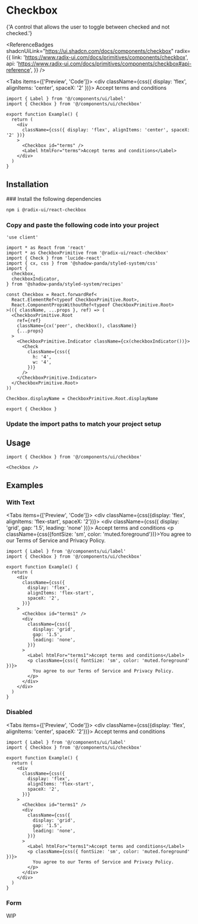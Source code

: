 
# Checkbox

<Lead>
  {'A control that allows the user to toggle between checked and not checked.'}
</Lead>

<ReferenceBadges
  shadcnUiLink="https://ui.shadcn.com/docs/components/checkbox"
  radix={{
    link: 'https://www.radix-ui.com/docs/primitives/components/checkbox',
    api: 'https://www.radix-ui.com/docs/primitives/components/checkbox#api-reference',
  }}
/>

<Tabs items={['Preview', 'Code']}>
  <Tab>
    <Preview>
      <div className={css({ display: 'flex', alignItems: 'center', spaceX: '2' })}>
        <Checkbox id="terms" />
        <Label htmlFor="terms">Accept terms and conditions</Label>
      </div>
    </Preview>
  </Tab>
  <Tab>

```tsx copy
import { Label } from '@/components/ui/label'
import { Checkbox } from '@/components/ui/checkbox'

export function Example() {
  return (
    <div
      className={css({ display: 'flex', alignItems: 'center', spaceX: '2' })}
    >
      <Checkbox id="terms" />
      <Label htmlFor="terms">Accept terms and conditions</Label>
    </div>
  )
}
```

  </Tab>
</Tabs>

## Installation

<Steps>
### Install the following dependencies

```bash npm2yarn copy
npm i @radix-ui/react-checkbox
```

### Copy and paste the following code into your project

```tsx filename="components/ui/checkbox.tsx" copy
'use client'

import * as React from 'react'
import * as CheckboxPrimitive from '@radix-ui/react-checkbox'
import { Check } from 'lucide-react'
import { cx, css } from '@shadow-panda/styled-system/css'
import {
  checkbox,
  checkboxIndicator,
} from '@shadow-panda/styled-system/recipes'

const Checkbox = React.forwardRef<
  React.ElementRef<typeof CheckboxPrimitive.Root>,
  React.ComponentPropsWithoutRef<typeof CheckboxPrimitive.Root>
>(({ className, ...props }, ref) => (
  <CheckboxPrimitive.Root
    ref={ref}
    className={cx('peer', checkbox(), className)}
    {...props}
  >
    <CheckboxPrimitive.Indicator className={cx(checkboxIndicator())}>
      <Check
        className={css({
          h: '4',
          w: '4',
        })}
      />
    </CheckboxPrimitive.Indicator>
  </CheckboxPrimitive.Root>
))

Checkbox.displayName = CheckboxPrimitive.Root.displayName

export { Checkbox }
```

### Update the import paths to match your project setup

</Steps>

## Usage

```tsx copy
import { Checkbox } from '@/components/ui/checkbox'
```

```tsx copy
<Checkbox />
```

## Examples

### With Text

<Tabs items={['Preview', 'Code']}>
  <Tab>
    <Preview>
      <div className={css({display: 'flex', alignItems: 'flex-start', spaceX: '2'})}>
        <Checkbox id="terms1" />
        <div className={css({
          display: 'grid',
          gap: '1.5',
          leading: 'none'
        })}>
          <Label htmlFor="terms1">Accept terms and conditions</Label>
          <p className={css({fontSize: 'sm', color: 'muted.foreground'})}>You agree to our Terms of Service and Privacy Policy.</p>
        </div>
      </div>
    </Preview>
  </Tab>
  <Tab>

```tsx copy
import { Label } from '@/components/ui/label'
import { Checkbox } from '@/components/ui/checkbox'

export function Example() {
  return (
    <div
      className={css({
        display: 'flex',
        alignItems: 'flex-start',
        spaceX: '2',
      })}
    >
      <Checkbox id="terms1" />
      <div
        className={css({
          display: 'grid',
          gap: '1.5',
          leading: 'none',
        })}
      >
        <Label htmlFor="terms1">Accept terms and conditions</Label>
        <p className={css({ fontSize: 'sm', color: 'muted.foreground' })}>
          You agree to our Terms of Service and Privacy Policy.
        </p>
      </div>
    </div>
  )
}
```

  </Tab>
</Tabs>

### Disabled

<Tabs items={['Preview', 'Code']}>
  <Tab>
    <Preview>
      <div className={css({display: 'flex', alignItems: 'center', spaceX: '2'})}>
        <Checkbox id="terms2" disabled />
        <Label htmlFor="terms2">Accept terms and conditions</Label>
      </div>
    </Preview>
  </Tab>
  <Tab>

```tsx copy
import { Label } from '@/components/ui/label'
import { Checkbox } from '@/components/ui/checkbox'

export function Example() {
  return (
    <div
      className={css({
        display: 'flex',
        alignItems: 'flex-start',
        spaceX: '2',
      })}
    >
      <Checkbox id="terms1" />
      <div
        className={css({
          display: 'grid',
          gap: '1.5',
          leading: 'none',
        })}
      >
        <Label htmlFor="terms1">Accept terms and conditions</Label>
        <p className={css({ fontSize: 'sm', color: 'muted.foreground' })}>
          You agree to our Terms of Service and Privacy Policy.
        </p>
      </div>
    </div>
  )
}
```

  </Tab>
</Tabs>

### Form

<Callout type="warning" emoji="⚒️">
  WIP
</Callout>
